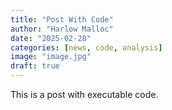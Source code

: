 ```yaml
---
title: "Post With Code"
author: "Harlow Malloc"
date: "2025-02-28"
categories: [news, code, analysis]
image: "image.jpg"
draft: true
---
```


This is a post with executable code.
